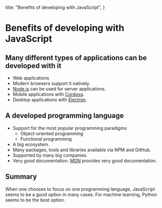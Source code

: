   title: "Benefits of developing with JavaScript",
}

# Benefits of developing with JavaScript

## Many different types of applications can be developed with it

- Web applications
- Modern browsers support it natively.
- [Node.js](https://nodejs.org/) can be used for server applications.
- Mobile applications with [Cordova](https://cordova.apache.org/).
- Desktop applications with [Electron](https://www.electronjs.org/).

## A developed programming language

- Support for the most popular programming paradigms
  - Object-oriented programming
  - Functional programming
- A big ecosystem.
- Many packages, tools and libraries available via NPM and GitHub.
- Supported by many big companies.
- Very good documentation. [MDN](https://developer.mozilla.org/) provides very good documentation.

## Summary

When one chooses to focus on one programming language, JavaScript seems to be a good option in many cases. For machine learning, Python seems to be the best option.
